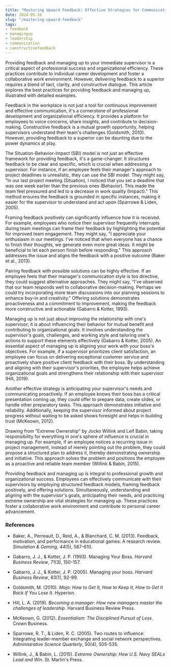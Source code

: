 ```yaml
---
title: "Mastering Upward Feedback: Effective Strategies for Communicating with Your Boss"
date: 2024-05-16
slug: "/mastering-upward-feedback"
tags:
- feedback
- managingup
- leadership
- communication
- constructivefeedback
---
```



Providing feedback and managing up to your immediate supervisor is a critical aspect of professional success and organizational efficiency. These practices contribute to individual career development and foster a collaborative work environment. However, delivering feedback to a superior requires a blend of tact, clarity, and constructive dialogue. This article explores the best practices for providing feedback and managing up, illustrated with detailed examples.

Feedback in the workplace is not just a tool for continuous improvement and effective communication, it's a cornerstone of professional development and organizational efficiency. It provides a platform for employees to voice concerns, share insights, and contribute to decision-making. Constructive feedback is a mutual growth opportunity, helping supervisors understand their team's challenges (Goldsmith, 2010). However, providing feedback to a superior can be daunting due to the power dynamics at play.

The Situation-Behavior-Impact (SBI) model is not just an effective framework for providing feedback, it's a game-changer. It structures feedback to be clear and specific, which is crucial when addressing a supervisor. For instance, if an employee feels their manager's approach to project deadlines is unrealistic, they can use the SBI model. They might say, "In our last project meeting (Situation), I noticed that you set a deadline that was one week earlier than the previous ones (Behavior). This made the team feel pressured and led to a decrease in work quality (Impact)." This method ensures the feedback is grounded in specific instances, making it easier for the supervisor to understand and act upon (Sparrowe & Liden, 2005).

Framing feedback positively can significantly influence how it is received. For example, employees who notice their supervisor frequently interrupts during team meetings can frame their feedback by highlighting the potential for improved team engagement. They might say, "I appreciate your enthusiasm in our meetings. I've noticed that when everyone has a chance to finish their thoughts, we generate even more great ideas. It might be beneficial to let each person finish before responding." This approach addresses the issue and aligns the feedback with a positive outcome (Baker et al., 2013).

Pairing feedback with possible solutions can be highly effective. If an employee feels that their manager's communication style is too directive, they could suggest alternative approaches. They might say, "I've observed that our team responds well to collaborative decision-making. Perhaps we could try incorporating more team discussions into our planning sessions to enhance buy-in and creativity." Offering solutions demonstrates proactiveness and a commitment to improvement, making the feedback more constructive and actionable (Gabarro & Kotter, 1993).

Managing up is not just about improving the relationship with one's supervisor; it is about influencing their behavior for mutual benefit and contributing to organizational goals. It involves understanding the supervisor's goals, challenges, and working style and tailoring one's actions to support these elements effectively (Gabarro & Kotter, 2005). An essential aspect of managing up is aligning your work with your boss's objectives. For example, if a supervisor prioritizes client satisfaction, an employee can focus on delivering exceptional customer service and proactively share positive client feedback with their boss. By understanding and aligning with their supervisor's priorities, the employee helps achieve organizational goals and strengthens their relationship with their supervisor (Hill, 2019).

Another effective strategy is anticipating your supervisor's needs and communicating proactively. If an employee knows their boss has a critical presentation coming up, they could offer to prepare data, create slides, or handle other preparatory tasks. This approach demonstrates initiative and reliability. Additionally, keeping the supervisor informed about project progress without waiting to be asked shows foresight and helps in building trust (McKeown, 2012).

Drawing from "Extreme Ownership" by Jocko Willink and Leif Babin, taking responsibility for everything in one's sphere of influence is crucial in managing up. For example, if an employee notices a recurring issue in project management, instead of merely pointing out the problem, they could propose a structured plan to address it, thereby demonstrating ownership and initiative. This approach solves the problem and positions the employee as a proactive and reliable team member (Willink & Babin, 2015).

Providing feedback and managing up is integral to professional growth and organizational success. Employees can effectively communicate with their supervisors by employing structured feedback models, framing feedback positively, and offering solutions. Simultaneously, understanding and aligning with the supervisor's goals, anticipating their needs, and practicing extreme ownership are vital strategies for managing up. These practices foster a collaborative work environment and contribute to personal career advancement.

### References

* Baker, A., Perreault, D., Reid, A., & Blanchard, C. M. (2013). Feedback, motivation, and performance in educational games: A research review. *Simulation & Gaming, 44*(5), 587-610.

* Gabarro, J. J., & Kotter, J. P. (1993). Managing Your Boss. *Harvard Business Review*, 71(3), 150-157.

* Gabarro, J. J., & Kotter, J. P. (2005). Managing your boss. *Harvard Business Review*, 83(1), 92-99.

* Goldsmith, M. (2010). *Mojo: How to Get It, How to Keep It, How to Get It Back If You Lose It*. Hyperion.

* Hill, L. A. (2019). *Becoming a manager: How new managers master the challenges of leadership*. Harvard Business Review Press.

* McKeown, G. (2012). *Essentialism: The Disciplined Pursuit of Less*. Crown Business.

* Sparrowe, R. T., & Liden, R. C. (2005). Two routes to influence: Integrating leader-member exchange and social network perspectives. *Administrative Science Quarterly*, 50(4), 505-535.

* Willink, J., & Babin, L. (2015). *Extreme Ownership: How U.S. Navy SEALs Lead and Win*. St. Martin's Press.